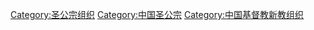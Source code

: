 [[Category:圣公宗组织|Category:圣公宗组织]]
[[Category:中国圣公宗|Category:中国圣公宗]]
[[Category:中国基督教新教组织|Category:中国基督教新教组织]]